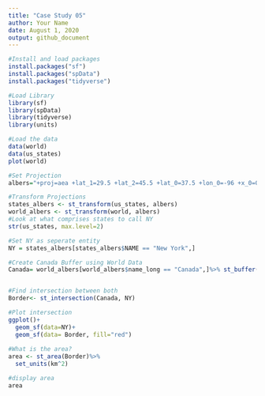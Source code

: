 ```yaml
---
title: "Case Study 05"
author: Your Name
date: August 1, 2020
output: github_document
---
```


```r
#Install and load packages
install.packages("sf")
install.packages("spData")
install.packages("tidyverse")

#Load Library
library(sf)
library(spData)
library(tidyverse)
library(units)

#Load the data
data(world)
data(us_states)
plot(world)
```

```r
#Set Projection 
albers="+proj=aea +lat_1=29.5 +lat_2=45.5 +lat_0=37.5 +lon_0=-96 +x_0=0 +y_0=0 +ellps=GRS80 +datum=NAD83 +units=m +no_defs"

#Transform Projections
states_albers <- st_transform(us_states, albers)
world_albers <- st_transform(world, albers)
#Look at what comprises states to call NY
str(us_states, max.level=2)

#Set NY as seperate entity
NY = states_albers[states_albers$NAME == "New York",]
```

```r
#Create Canada Buffer using World Data
Canada= world_albers[world_albers$name_long == "Canada",]%>% st_buffer(dist=10000)


#Find intersection between both
Border<- st_intersection(Canada, NY)

#Plot intersection 
ggplot()+
  geom_sf(data=NY)+
  geom_sf(data= Border, fill="red")
  
#What is the area?
area <- st_area(Border)%>%
  set_units(km^2)

#display area 
area
```
